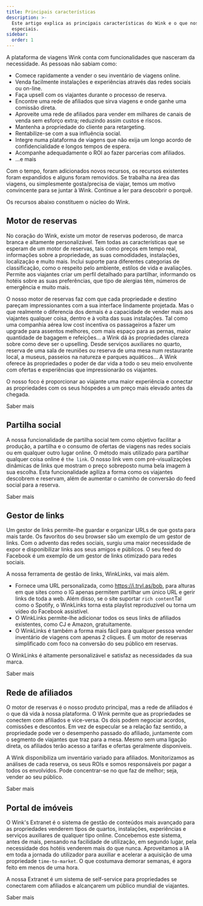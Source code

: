 ```yaml
---
title: Principais características
description: >-
  Este artigo explica as principais características do Wink e o que nos torna
  especiais.
sidebar:
  order: 1
---
```


A plataforma de viagens Wink conta com funcionalidades que nasceram da necessidade. As pessoas não sabiam como:

* Comece rapidamente a vender o seu inventário de viagens online.
* Venda facilmente instalações e experiências através das redes sociais ou on-line.
* Faça upsell com os viajantes durante o processo de reserva.
* Encontre uma rede de afiliados que sirva viagens e onde ganhe uma comissão direta.
* Aproveite uma rede de afiliados para vender em milhares de canais de venda sem esforço extra; reduzindo assim custos e riscos.
* Mantenha a propriedade do cliente para retargeting.
* Rentabilize-se com a sua influência social.
* Integre numa plataforma de viagens que não exija um longo acordo de confidencialidade e longos tempos de espera.
* Acompanhe adequadamente o ROI ao fazer parcerias com afiliados.
* ...e mais

Com o tempo, foram adicionados novos recursos, os recursos existentes foram expandidos e alguns foram removidos. Se trabalha na área das viagens, ou simplesmente gosta/precisa de viajar, temos um motivo convincente para se juntar à Wink. Continue a ler para descobrir o porquê.

Os recursos abaixo constituem o núcleo do Wink.

## Motor de reservas

No coração do Wink, existe um motor de reservas poderoso, de marca branca e altamente personalizável. Tem todas as características que se esperam de um motor de reservas, tais como preços em tempo real, informações sobre a propriedade, as suas comodidades, instalações, localização e muito mais. Inclui suporte para diferentes categorias de classificação, como o respeito pelo ambiente, estilos de vida e avaliações. Permite aos viajantes criar um perfil detalhado para partilhar, informando os hotéis sobre as suas preferências, que tipo de alergias têm, números de emergência e muito mais.

O nosso motor de reservas faz com que cada propriedade e destino pareçam impressionantes com a sua interface lindamente projetada. Mas o que realmente o diferencia dos demais é a capacidade de vender mais aos viajantes qualquer coisa, dentro e à volta das suas instalações. Tal como uma companhia aérea low cost incentiva os passageiros a fazer um upgrade para assentos melhores, com mais espaço para as pernas, maior quantidade de bagagem e refeições... a Wink dá às propriedades clareza sobre como deve ser o upselling. Desde serviços auxiliares no quarto, reserva de uma sala de reuniões ou reserva de uma mesa num restaurante local, a museus, passeios na natureza e parques aquáticos... A Wink oferece às propriedades o poder de dar vida a todo o seu meio envolvente com ofertas e experiências que impressionarão os viajantes.

O nosso foco é proporcionar ao viajante uma maior experiência e conectar as propriedades com os seus hóspedes a um preço mais elevado antes da chegada.

<LinkButton href="/booking-engine/in-a-nutshell">
  Saber mais
</LinkButton>


## Partilha social

A nossa funcionalidade de partilha social tem como objetivo facilitar a produção, a partilha e o consumo de ofertas de viagens nas redes sociais ou em qualquer outro lugar online. O método mais utilizado para partilhar qualquer coisa online é `the link`. O nosso link vem com pré-visualizações dinâmicas de links que mostram o preço sobreposto numa bela imagem à sua escolha. Esta funcionalidade agiliza a forma como os viajantes descobrem e reservam, além de aumentar o caminho de conversão do feed social para a reserva.

<LinkButton href="/studio/shareable-links">
  Saber mais
</LinkButton>


## Gestor de links

Um gestor de links permite-lhe guardar e organizar URLs de que gosta para mais tarde. Os favoritos do seu browser são um exemplo de um gestor de links. Com o advento das redes sociais, surgiu uma maior necessidade de expor e disponibilizar links aos seus amigos e públicos. O seu feed do Facebook é um exemplo de um gestor de links otimizado para redes sociais.

A nossa ferramenta de gestão de links, WinkLinks, vai mais além.

* Fornece uma URL personalizada, como <https://i.trvl.as/bob>, para alturas em que sites como o IG apenas permitem partilhar um único URL e gerir links de toda a web. Além disso, se o site suportar `rich content`Tal como o Spotify, o WinkLinks torna esta playlist reproduzível ou torna um vídeo do Facebook assistível.
* O WinkLinks permite-lhe adicionar todos os seus links de afiliados existentes, como CJ e Amazon, gratuitamente.
* O WinkLinks é também a forma mais fácil para qualquer pessoa vender inventário de viagens com apenas 2 cliques. É um motor de reservas simplificado com foco na conversão do seu público em reservas.

O WinkLinks é altamente personalizável e satisfaz as necessidades da sua marca.

<LinkButton href="/link-manager/wink-links">
  Saber mais
</LinkButton>


## Rede de afiliados

O motor de reservas é o nosso produto principal, mas a rede de afiliados é o que dá vida à nossa plataforma. O Wink permite que as propriedades se conectem com afiliados e vice-versa. Os dois podem negociar acordos, comissões e descontos. Em vez de especular se a relação faz sentido, a propriedade pode ver o desempenho passado do afiliado, juntamente com o segmento de viajantes que traz para a mesa. Mesmo sem uma ligação direta, os afiliados terão acesso a tarifas e ofertas geralmente disponíveis.

A Wink disponibiliza um inventário variado para afiliados. Monitorizamos as análises de cada reserva, os seus ROIs e somos responsáveis por pagar a todos os envolvidos. Pode concentrar-se no que faz de melhor; seja, vender ao seu público.

<LinkButton href="/studio/what-is-studio">
  Saber mais
</LinkButton>


## Portal de imóveis

O Wink's Extranet é o sistema de gestão de conteúdos mais avançado para as propriedades venderem tipos de quartos, instalações, experiências e serviços auxiliares de qualquer tipo online. Concebemos este sistema, antes de mais, pensando na facilidade de utilização, em segundo lugar, pela necessidade dos hotéis venderem mais do que nunca. Aproveitamos a IA em toda a jornada do utilizador para auxiliar e acelerar a aquisição de uma propriedade `time-to-market`. O que costumava demorar semanas, é agora feito em menos de uma hora.

A nossa Extranet é um sistema de self-service para propriedades se conectarem com afiliados e alcançarem um público mundial de viajantes.

<LinkButton href="/extranet/what-is-extranet">
  Saber mais
</LinkButton>


